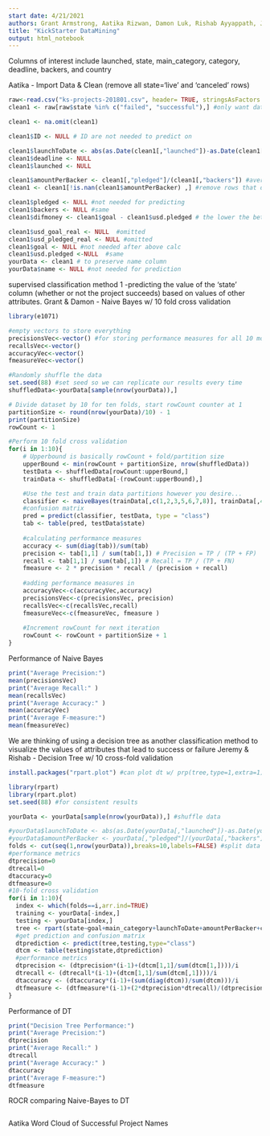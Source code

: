 ```yaml
---
start date: 4/21/2021
authors: Grant Armstrong, Aatika Rizwan, Damon Luk, Rishab Ayyappath, Jeremy Amand
title: "KickStarter DataMining"
output: html_notebook
---
```

Columns of interest include launched, state, main_category, category, deadline, backers, and country
 
Aatika - Import Data & Clean (remove all state='live' and 'canceled' rows) 
```r
raw<-read.csv("ks-projects-201801.csv", header= TRUE, stringsAsFactors = TRUE) # read in local file
clean1 <- raw[raw$state %in% c("failed", "successful"),] #only want data that is confimed fail or success

clean1 <- na.omit(clean1)

clean1$ID <- NULL # ID are not needed to predict on 

clean1$launchToDate <- abs(as.Date(clean1[,"launched"])-as.Date(clean1[,"deadline"])) #days between launch and deadline
clean1$deadline <- NULL
clean1$launched <- NULL

clean1$amountPerBacker <- clean1[,"pledged"]/(clean1[,"backers"]) #average amount spent by each backer
clean1 <- clean1[!is.nan(clean1$amountPerBacker) ,] #remove rows that do not have defined number for avg amnt per backer

clean1$pledged <- NULL #not needed for predicting
clean1$backers <- NULL #same
clean1$difmoney <- clean1$goal - clean1$usd.pledged # the lower the better? 

clean1$usd_goal_real <- NULL  #omitted
clean1$usd_pledged_real <- NULL #omitted
clean1$goal <- NULL #not needed after above calc
clean1$usd.pledged <-NULL  #same
yourData <- clean1 # to preserve name column
yourData$name <- NULL #not needed for prediction
```

supervised classification method 1 -predicting the value of the ‘state’ column (whether or not the project succeeds) based on values of other attributes.
Grant & Damon - Naive Bayes w/ 10 fold cross validation
```r
library(e1071)

#empty vectors to store everything
precisionsVec<-vector() #for storing performance measures for all 10 models
recallsVec<-vector()
accuracyVec<-vector()
fmeasureVec<-vector()

#Randomly shuffle the data
set.seed(88) #set seed so we can replicate our results every time
shuffledData<-yourData[sample(nrow(yourData)),]

# Divide dataset by 10 for ten folds, start rowCount counter at 1
partitionSize <- round(nrow(yourData)/10) - 1
print(partitionSize) 
rowCount <- 1

#Perform 10 fold cross validation
for(i in 1:10){
    # Upperbound is basically rowCount + fold/partition size
    upperBound <- min(rowCount + partitionSize, nrow(shuffledData))
    testData <- shuffledData[rowCount:upperBound,]
    trainData <- shuffledData[-(rowCount:upperBound),]

    #Use the test and train data partitions however you desire...
    classifier <- naiveBayes(trainData[,c(1,2,3,5,6,7,8)], trainData[,4])
    #confusion matrix 
    pred = predict(classifier, testData, type = "class")
    tab <- table(pred, testData$state)
    
    #calculating performance measures
    accuracy <- sum(diag(tab))/sum(tab)
    precision <- tab[1,1] / sum(tab[1,]) # Precision = TP / (TP + FP)
    recall <- tab[1,1] / sum(tab[,1]) # Recall = TP / (TP + FN)
    fmeasure <- 2 * precision * recall / (precision + recall)
    
    #adding performance measures in 
    accuracyVec<-c(accuracyVec,accuracy)
    precisionsVec<-c(precisionsVec, precision)
    recallsVec<-c(recallsVec,recall)
    fmeasureVec<-c(fmeasureVec, fmeasure )
    
    #Increment rowCount for next iteration
    rowCount <- rowCount + partitionSize + 1
}

```

Performance of Naive Bayes
```r
print("Average Precision:")
mean(precisionsVec)
print("Average Recall:" )
mean(recallsVec)
print("Average Accuracy:" )
mean(accuracyVec)
print("Average F-measure:")
mean(fmeasureVec)
```


We are thinking of using a decision tree as another classification method 
to visualize the values of attributes that lead to success or failure
Jeremy & Rishab - Decision Tree w/ 10 cross-fold validation

```r
install.packages("rpart.plot") #can plot dt w/ prp(tree,type=1,extra=1)
```

```r
library(rpart)
library(rpart.plot)
set.seed(88) #for consistent results

yourData <- yourData[sample(nrow(yourData)),] #shuffle data

#yourData$launchToDate <- abs(as.Date(yourData[,"launched"])-as.Date(yourData[,"deadline"])) #days between launch and deadline
#yourData$amountPerBacker <- yourData[,"pledged"]/(yourData[,"backers"]) #average amount spent by each backer
folds <- cut(seq(1,nrow(yourData)),breaks=10,labels=FALSE) #split data into 10 folds
#performance metrics
dtprecision=0
dtrecall=0
dtaccuracy=0
dtfmeasure=0
#10-fold cross validation
for(i in 1:10){
  index <- which(folds==i,arr.ind=TRUE)
  training <- yourData[-index,]
  testing <- yourData[index,]
  tree <- rpart(state~goal+main_category+launchToDate+amountPerBacker+country,data=training,method="class") #dt based off of 5 categories
  #get prediction and confusion matrix
  dtprediction <- predict(tree,testing,type="class")
  dtcm <- table(testing$state,dtprediction)
  #performance metrics
  dtprecision <- (dtprecision*(i-1)+(dtcm[1,1]/sum(dtcm[1,])))/i
  dtrecall <- (dtrecall*(i-1)+(dtcm[1,1]/sum(dtcm[,1])))/i
  dtaccuracy <- (dtaccuracy*(i-1)+(sum(diag(dtcm))/sum(dtcm)))/i
  dtfmeasure <- (dtfmeasure*(i-1)+(2*dtprecision*dtrecall)/(dtprecision+dtrecall))/i
}
```

Performance of DT
```r
print("Decision Tree Performance:")
print("Average Precision:")
dtprecision
print("Average Recall:" )
dtrecall
print("Average Accuracy:" )
dtaccuracy
print("Average F-measure:")
dtfmeasure
```


ROCR comparing Naive-Bayes to DT
```r

```


Aatika
Word Cloud of Successful Project Names
```r

```


